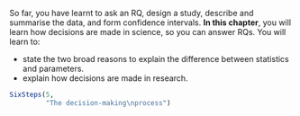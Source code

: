 ::: {.objectivesBox .objectives data-latex="{iconmonstr-target-4-240.png}"}
So far, you have learnt to ask an RQ, design a study, describe and summarise the data, and form confidence intervals.
**In this chapter**, you will learn how decisions are made in science, so you can answer RQs.
You will learn to:

* state the two broad reasons to explain the difference between statistics and parameters.
* explain how decisions are made in research.
:::


```r
SixSteps(5, 
         "The decision-making\nprocess")
```
